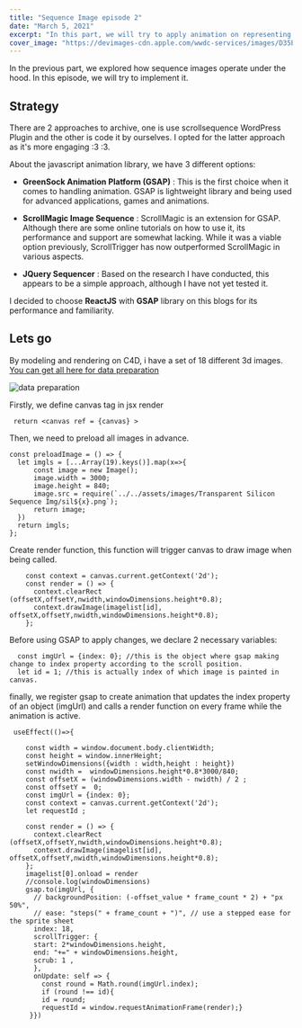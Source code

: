 ```yaml
---
title: "Sequence Image episode 2"
date: "March 5, 2021"
excerpt: "In this part, we will try to apply animation on representing phonecase ad."
cover_image: "https://devimages-cdn.apple.com/wwdc-services/images/D35E0E85-CCB6-41A1-B227-7995ECD83ED5/8259/8259_wide_900x506_2x.jpg"
---
```


In the previous part, we explored how sequence images operate under the hood. In this episode, we will try to implement it.

## Strategy

There are 2 approaches to archive, one is use scrollsequence WordPress Plugin and the other is code it by ourselves. I opted for the latter approach as it's more engaging :3 :3.

About the javascript animation library, we have 3 different options:

- **GreenSock Animation Platform (GSAP)** : This is the first choice when it comes to handling animation. GSAP is lightweight library and being used for advanced applications, games and animations.

- **ScrollMagic Image Sequence** : ScrollMagic is an extension for GSAP. Although there are some online tutorials on how to use it, its performance and support are somewhat lacking. While it was a viable option previously, ScrollTrigger has now outperformed ScrollMagic in various aspects.
- **JQuery Sequencer** : Based on the research I have conducted, this appears to be a simple approach, although I have not yet tested it.

I decided to choose **ReactJS** with **GSAP** library on this blogs for its performance and familiarity.

## Lets go

By modeling and rendering on C4D, i have a set of 18 different 3d images. [You can get all here for data preparation](https://google.com)

![data preparation](/images/sequence_image_ep2/data-prepare.PNG)

Firstly, we define canvas tag in jsx render

```
 return <canvas ref = {canvas} >

```

Then, we need to preload all images in advance.

```
const preloadImage = () => {
  let imgls = [...Array(19).keys()].map(x=>{
      const image = new Image();
      image.width = 3000;
      image.height = 840;
      image.src = require(`../../assets/images/Transparent Silicon Sequence Img/sil${x}.png`);
      return image;
  })
  return imgls;
};
```

Create render function, this function will trigger canvas to draw image when being called.

```
    const context = canvas.current.getContext('2d');
    const render = () => {
      context.clearRect (offsetX,offsetY,nwidth,windowDimensions.height*0.8);
      context.drawImage(imagelist[id], offsetX,offsetY,nwidth,windowDimensions.height*0.8);
    };

```

Before using GSAP to apply changes, we declare 2 necessary variables:

```
  const imgUrl = {index: 0}; //this is the object where gsap making change to index property according to the scroll position.
  let id = 1; //this is actually index of which image is painted in canvas.
```

finally, we register gsap to create animation that updates the index property of an object (imgUrl) and calls a render function on every frame while the animation is active.

```
 useEffect(()=>{

    const width = window.document.body.clientWidth;
    const height = window.innerHeight;
    setWindowDimensions({width : width,height : height})
    const nwidth =  windowDimensions.height*0.8*3000/840;
    const offsetX = (windowDimensions.width - nwidth) / 2 ;
    const offsetY =  0;
    const imgUrl = {index: 0};
    const context = canvas.current.getContext('2d');
    let requestId ;

    const render = () => {
      context.clearRect (offsetX,offsetY,nwidth,windowDimensions.height*0.8);
      context.drawImage(imagelist[id], offsetX,offsetY,nwidth,windowDimensions.height*0.8);
    };
    imagelist[0].onload = render
    //console.log(windowDimensions)
    gsap.to(imgUrl, {
      // backgroundPosition: (-offset_value * frame_count * 2) + "px 50%",
      // ease: "steps(" + frame_count + ")", // use a stepped ease for the sprite sheet
      index: 18,
      scrollTrigger: {
      start: 2*windowDimensions.height,
      end: "+=" + windowDimensions.height,
      scrub: 1 ,
      },
      onUpdate: self => {
        const round = Math.round(imgUrl.index);
        if (round !== id){
        id = round;
        requestId = window.requestAnimationFrame(render);}
     }})
```
